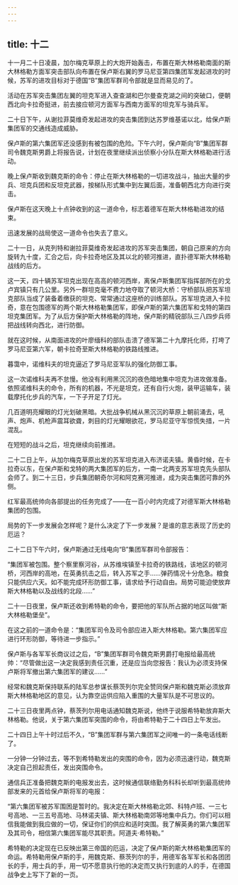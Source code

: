 ```yaml
---
---
---
```

title: 十二
---



十一月二十日凌晨，加尔梅克草原上的大炮开始轰击，布置在斯大林格勒南面的斯大林格勒方面军突击部队向布置在保卢斯右翼的罗马尼亚第四集团军发起进攻的时候，苏军的进攻目标对于德国“B”集团军群司令部就是显而易见的了。

活动在苏军突击集团左翼的坦克军进入查查湖和巴尔曼查克湖之间的突破口，便朝西北向卡拉奇挺进，前去接应顿河方面军与西南方面军的坦克军与骑兵军。

二十日下午，从谢拉菲莫维奇发起进攻的突击集团到达苏罗维基诺以北，给保卢斯集团军的交通线造成威胁。

保卢斯的第六集团军还没感到有被包围的危险。下午六时，保卢斯向“B”集团军群司令魏克斯男爵上将报告说，计划在夜里继续派出侦察小分队在斯大林格勒进行活动。

晚上保卢斯收到魏克斯的命令：停止在斯大林格勒的一切进攻战斗，抽出大量的步兵、坦克兵团和反坦克武器，按梯队形式集中到左翼后面，准备朝西北方向进行突击。

保卢斯在这天晚上十点钟收到的这一道命令，标志着德军在斯大林格勒进攻的结束。

迅速发展的战局使这一道命令也失去了意义。

二十一日，从克列特和谢拉菲莫维奇发起进攻的苏军突击集团，朝自己原来的方向旋转九十度，汇合之后，向卡拉奇地区及其以北的顿河推进，直扑德军斯大林格勒战线的后方。

这一天，四十辆苏军坦克出现在高高的顿河西岸，离保卢斯集团军指挥部所在的戈卢宾镇只有几公里。另外一群坦克毫不费力地夺取了顿河大桥：守桥部队把苏军坦克部队当成了装备着缴获的坦克、常常通过这座桥的训练部队。苏军坦克进入卡拉奇，意在包围德军的两个斯大林格勒集团军，即保卢斯的第六集团军和戈特的第四坦克集团军。为了从后方保护斯大林格勒的阵地，保卢斯的精锐部队三八四步兵师把战线转向西北，进行防御。

就在这时候，从南面进攻的叶廖缅科的部队击溃了德军第二十九摩托化师，打垮了罗马尼亚第六军，朝卡拉奇至斯大林格勒的铁路线推进。

暮霭中，诺维科夫的坦克逼近了罗马尼亚军队的强化防御工事。

这一次诺维科夫再不怠慢。他没有利用黑沉沉的夜色暗地集中坦克为进攻做准备。依照诺维科夫的命令，所有的机器，不光是坦克，还有自行火炮，装甲运输车，装载摩托化步兵的汽车，一下子开足了灯光。

几百道明亮耀眼的灯光划破黑暗。大批战争机械从黑沉沉的草原上朝前涌去，吼声、炮声、机枪声震耳欲聋，刺目的灯光耀眼欲花，罗马尼亚守军惊慌失措，一片混乱。

在短短的战斗之后，坦克继续向前推进。

二十二日上午，从加尔梅克草原出发的苏军坦克进入布济诺夫镇。黄昏时候，在卡拉奇以东，在保卢斯和戈特的两大集团军的后方，一南一北两支苏军坦克先头部队会师了。到二十三日，步兵集团朝奇尔河和阿克赛河推进，成为突击集团可靠的外侧。

红军最高统帅向各部提出的任务完成了——在一百小时内完成了对德军斯大林格勒集团的包围。

局势的下一步发展会怎样呢？是什么决定了下一步发展？是谁的意志表现了历史的厄运？

二十二日下午六时，保卢斯通过无线电向“B”集团军群司令部报告：

“集团军被包围。整个察里察河谷，从苏维埃镇至卡拉奇的铁路线，该地区的顿河桥，河西岸的高地，在英勇抗击之后，转入苏军之手……弹药情况十分危急。粮食只能供应六天。如不能完成环形防御工事，请求给予行动自由。局势可能迫使放弃斯大林格勒以及战线的北段……”

二十一日夜里，保卢斯还收到希特勒的命令，要把他的军队所占据的地区叫做“斯大林格勒堡垒”。

在这之前的一道命令是：“集团军司令及司令部应进入斯大林格勒。第六集团军应进行环形防御，等待进一步指示。”

保卢斯与各军军长商议过之后，“B”集团军群司令魏克斯男爵打电报给最高统帅：“尽管做出这一决定我感到责任沉重，还是应当向您报告：我认为必须支持保卢斯将军撤出第六集团军的建议……”

经常和魏克斯保持联系的陆军总参谋长蔡茨列尔完全赞同保卢斯和魏克斯必须放弃斯大林格勒地区的意见，认为靠空运供应陷入重围的大量军队是不可思议的。

二十三日夜里两点钟，蔡茨列尔用电话通知魏克斯说，他终于说服希特勒放弃斯大林格勒。他说，关于第六集团军突围的命令，将由希特勒于二十四日上午发出。

二十四日上午十时过后不久，“B”集团军群与第六集团军之间唯一的一条电话线断了。

一分钟一分钟过去，等不到希特勒发出的突围的命令，因为必须迅速行动，魏克斯决定自己担起责任，发出突围命令。

通信兵正准备把魏克斯的电报发出去，这时候通信联络勤务科科长却听到最高统帅部发来的元首给保卢斯将军的电报：

“第六集团军被苏军围困是暂时的。我决定在斯大林格勒北郊、科特卢班、一三七号高地、一三五号高地、马林诺夫镇、斯大林格勒南郊等地集中兵力。你们可以相信我能做到我应做的一切，保证你们的供应和适时突围。我了解英勇的第六集团军及其司令，相信第六集团军能尽其职责。阿道夫·希特勒。”

希特勒的决定现在已反映出第三帝国的厄运，决定了保卢斯的斯大林格勒集团军的命运。希特勒用保卢斯的手，用魏克斯、蔡茨列尔的手，用德军各军军长和各团团长的手，用士兵的手，用一切不愿意执行他的决定而又执行到底的人的手，在德国战争史上写下了新的一页。